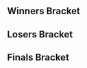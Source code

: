{{DISPLAYTITLE:Shuffle VII: Doubles Bracket}}{{tabs static
|name1=Overview
|link1=Shuffle VII
|name2=Singles Bracket
|link2=Shuffle VII/Singles Bracket
|name3=Doubles Bracket
|link3=Shuffle VII/Doubles Bracket
|This=3
}}<!-- Generated with http://tournament-nub.rhcloud.com/toliquipedia name=Shuffle7MD -->

==Winners Bracket==
{{64DEDoublesWBracketA
|r1m1t1p1=Mew2King |r1m1t1p2=Prince Abu  |r1m1t1p1flag=us |r1m1t1p2flag=us |r1m1t1score=W |r1m1win=1
|r1m1t2p1=Bye |r1m1t2p2=Bye |r1m1p2flag= |r1m1p2score=-

|r1m2t1p1=Freze |r1m2t1p2=Calub Cole  |r1m2t1p1flag= |r1m2t1p2flag= |r1m2t1score=0 |r1m2win=2
|r1m2t2p1=Necron96 |r1m2t2p2=B-dog  |r1m2t2p1flag= |r1m2t2p2flag= |r1m2t2score=2

|r1m3t1p1=Gato |r1m3t1p2=Tyler Bass  |r1m3t1p1flag= |r1m3t1p2flag= |r1m3t1score=W |r1m3win=1
|r1m3t2p1=Bye |r1m3t2p2=Bye |r1m3p2flag= |r1m3p2score=-

|r1m4t1p1=Ragu |r1m4t1p2=Team Nick  |r1m4t1p1flag= |r1m4t1p2flag= |r1m4t1score=W |r1m4win=1
|r1m4t2p1=Bye |r1m4t2p2=Bye |r1m4p2flag= |r1m4p2score=-

|r1m5t1p1=Bench |r1m5t1p2=Ro-Boat  |r1m5t1p1flag= |r1m5t1p2flag= |r1m5t1score=W |r1m5win=1
|r1m5t2p1=Bye |r1m5t2p2=Bye |r1m5p2flag= |r1m5p2score=-

|r1m6t1p1=PumpkinButter |r1m6t1p2=Pillz  |r1m6t1p1flag= |r1m6t1p2flag= |r1m6t1score=W |r1m6win=1
|r1m6t2p1=Bye |r1m6t2p2=Bye |r1m6p2flag= |r1m6p2score=-

|r1m7t1p1=LuigigoShard |r1m7t1p2=Goodin  |r1m7t1p1flag= |r1m7t1p2flag= |r1m7t1score=W |r1m7win=1
|r1m7t2p1=Bye |r1m7t2p2=Bye |r1m7p2flag= |r1m7p2score=-

|r1m8t1p1=Vinsanity |r1m8t1p2=Dr. Combos  |r1m8t1p1flag= |r1m8t1p2flag= |r1m8t1score=W |r1m8win=1
|r1m8t2p1=Bye |r1m8t2p2=Bye |r1m8p2flag= |r1m8p2score=-

|r1m9t1p1=Jiano |r1m9t1p2=Reeve  |r1m9t1p1flag=us |r1m9t1p2flag=us |r1m9t1score=W |r1m9win=1
|r1m9t2p1=Bye |r1m9t2p2=Bye |r1m9p2flag= |r1m9p2score=-

|r1m10t1p1=noodle |r1m10t1p2=StealthyPanda  |r1m10t1p1flag= |r1m10t1p2flag= |r1m10t1score=2 |r1m10win=1
|r1m10t2p1=Gipe |r1m10t2p2=Milhous  |r1m10t2p1flag= |r1m10t2p2flag= |r1m10t2score=0

|r1m11t1p1=Thexy |r1m11t1p2=Debs  |r1m11t1p1flag= |r1m11t1p2flag= |r1m11t1score=W |r1m11win=1
|r1m11t2p1=Bye |r1m11t2p2=Bye |r1m11p2flag= |r1m11p2score=-

|r1m12t1p1=Geen |r1m12t1p2=Echo  |r1m12t1p1flag= |r1m12t1p2flag= |r1m12t1score=W |r1m12win=1
|r1m12t2p1=Bye |r1m12t2p2=Bye |r1m12p2flag= |r1m12p2score=-

|r1m13t1p1=Anther |r1m13t1p2=Lain  |r1m13t1p1flag=us |r1m13t1p2flag= |r1m13t1score=W |r1m13win=1
|r1m13t2p1=Bye |r1m13t2p2=Bye |r1m13p2flag= |r1m13p2score=-

|r1m14t1p1=Xanthus |r1m14t1p2=Bones  |r1m14t1p1flag= |r1m14t1p2flag=us |r1m14t1score=2 |r1m14win=1
|r1m14t2p1=DocOctorok |r1m14t2p2=Cody Pavelek  |r1m14t2p1flag= |r1m14t2p2flag= |r1m14t2score=1

|r1m15t1p1=Suidt |r1m15t1p2=SneakyTako  |r1m15t1p1flag= |r1m15t1p2flag= |r1m15t1score=W |r1m15win=1
|r1m15t2p1=Bye |r1m15t2p2=Bye |r1m15p2flag= |r1m15p2score=-

|r1m16t1p1=kLUB |r1m16t1p2=Genghis Khan  |r1m16t1p1flag= |r1m16t1p2flag= |r1m16t1score=W |r1m16win=1
|r1m16t2p1=Bye |r1m16t2p2=Bye |r1m16p2flag= |r1m16p2score=-

|r1m17t1p1=Kalamazhu |r1m17t1p2=Fizzle Boy  |r1m17t1p1flag=us |r1m17t1p2flag=us |r1m17t1score=W |r1m17win=1
|r1m17t2p1=Bye |r1m17t2p2=Bye |r1m17p2flag= |r1m17p2score=-

|r1m18t1p1=Wet Animal |r1m18t1p2=Raichu4U  |r1m18t1p1flag= |r1m18t1p2flag= |r1m18t1score=0 |r1m18win=2
|r1m18t2p1=Nergal |r1m18t2p2=Flossy  |r1m18t2p1flag= |r1m18t2p2flag= |r1m18t2score=2

|r1m19t1p1=Fumbles |r1m19t1p2=Village Mascot  |r1m19t1p1flag= |r1m19t1p2flag= |r1m19t1score=W |r1m19win=1
|r1m19t2p1=Bye |r1m19t2p2=Bye |r1m19p2flag= |r1m19p2score=-

|r1m20t1p1=Godtree |r1m20t1p2=Nick Santiago  |r1m20t1p1flag= |r1m20t1p2flag= |r1m20t1score=W |r1m20win=1
|r1m20t2p1=Bye |r1m20t2p2=Bye |r1m20p2flag= |r1m20p2score=-

|r1m21t1p1=Photonic |r1m21t1p2=K-TEL  |r1m21t1p1flag= |r1m21t1p2flag= |r1m21t1score=W |r1m21win=1
|r1m21t2p1=Bye |r1m21t2p2=Bye |r1m21p2flag= |r1m21p2score=-

|r1m22t1p1=Cyoonit |r1m22t1p2=Fusionnoble  |r1m22t1p1flag= |r1m22t1p2flag= |r1m22t1score=W |r1m22win=1
|r1m22t2p1=Bye |r1m22t2p2=Bye |r1m22p2flag= |r1m22p2score=-

|r1m23t1p1=Moy |r1m23t1p2=Tenrye  |r1m23t1p1flag= |r1m23t1p2flag= |r1m23t1score=W |r1m23win=1
|r1m23t2p1=Bye |r1m23t2p2=Bye |r1m23p2flag= |r1m23p2score=-

|r1m24t1p1=Orb |r1m24t1p2=Quint  |r1m24t1p1flag= |r1m24t1p2flag= |r1m24t1score=W |r1m24win=1
|r1m24t2p1=Bye |r1m24t2p2=Bye |r1m24p2flag= |r1m24p2score=-

|r1m25t1p1=Drephen |r1m25t1p2=Voorhese  |r1m25t1p1flag=us |r1m25t1p2flag=us |r1m25t1score=W |r1m25win=1
|r1m25t2p1=Bye |r1m25t2p2=Bye |r1m25p2flag= |r1m25p2score=-

|r1m26t1p1=Delta |r1m26t1p2=Chink  |r1m26t1p1flag= |r1m26t1p2flag= |r1m26t1score=1 |r1m26win=2
|r1m26t2p1=Awake |r1m26t2p2=Skee  |r1m26t2p1flag= |r1m26t2p2flag= |r1m26t2score=2

|r1m27t1p1=Invinceabull |r1m27t1p2=Ojanya  |r1m27t1p1flag= |r1m27t1p2flag= |r1m27t1score=W |r1m27win=1
|r1m27t2p1=Bye |r1m27t2p2=Bye |r1m27p2flag= |r1m27p2score=-

|r1m28t1p1=R2d10 |r1m28t1p2=Ahab  |r1m28t1p1flag= |r1m28t1p2flag= |r1m28t1score=W |r1m28win=1
|r1m28t2p1=Bye |r1m28t2p2=Bye |r1m28p2flag= |r1m28p2score=-

|r1m29t1p1=1der |r1m29t1p2=tm  |r1m29t1p1flag=us |r1m29t1p2flag=us |r1m29t1score=W |r1m29win=1
|r1m29t2p1=Bye |r1m29t2p2=Bye |r1m29p2flag= |r1m29p2score=-

|r1m30t1p1=Ya Boy |r1m30t1p2=Tercel  |r1m30t1p1flag= |r1m30t1p2flag= |r1m30t1score=2 |r1m30win=1
|r1m30t2p1=Alec Lieber |r1m30t2p2=Ty Valentine  |r1m30t2p1flag= |r1m30t2p2flag= |r1m30t2score=0

|r1m31t1p1=Strawberry Love |r1m31t1p2=Onisser  |r1m31t1p1flag= |r1m31t1p2flag= |r1m31t1score=W |r1m31win=1
|r1m31t2p1=Bye |r1m31t2p2=Bye |r1m31p2flag= |r1m31p2score=-

|r1m32t1p1=AmaZeroMmu |r1m32t1p2=Repiteo  |r1m32t1p1flag= |r1m32t1p2flag= |r1m32t1score=W |r1m32win=1
|r1m32t2p1=Bye |r1m32t2p2=Bye |r1m32p2flag= |r1m32p2score=-

|r2m1t1p1=Mew2King |r2m1t1p2=Prince Abu  |r2m1t1p1flag=us |r2m1t1p2flag=us |r2m1t1score=2 |r2m1win=1
|r2m1t2p1=Necron96 |r2m1t2p2=B-dog  |r2m1t2p1flag= |r2m1t2p2flag= |r2m1t2score=0

|r2m2t1p1=Gato |r2m2t1p2=Tyler Bass  |r2m2t1p1flag= |r2m2t1p2flag= |r2m2t1score=0 |r2m2win=2
|r2m2t2p1=Ragu |r2m2t2p2=Team Nick  |r2m2t2p1flag= |r2m2t2p2flag= |r2m2t2score=2

|r2m3t1p1=Bench |r2m3t1p2=Ro-Boat  |r2m3t1p1flag= |r2m3t1p2flag= |r2m3t1score=2 |r2m3win=1
|r2m3t2p1=PumpkinButter |r2m3t2p2=Pillz  |r2m3t2p1flag= |r2m3t2p2flag= |r2m3t2score=0

|r2m4t1p1=LuigigoShard |r2m4t1p2=Goodin  |r2m4t1p1flag= |r2m4t1p2flag= |r2m4t1score=2 |r2m4win=1
|r2m4t2p1=Vinsanity |r2m4t2p2=Dr. Combos  |r2m4t2p1flag= |r2m4t2p2flag= |r2m4t2score=0

|r2m5t1p1=Jiano |r2m5t1p2=Reeve  |r2m5t1p1flag=us |r2m5t1p2flag=us |r2m5t1score=2 |r2m5win=1
|r2m5t2p1=noodle |r2m5t2p2=StealthyPanda  |r2m5t2p1flag= |r2m5t2p2flag= |r2m5t2score=0

|r2m6t1p1=Thexy |r2m6t1p2=Debs  |r2m6t1p1flag= |r2m6t1p2flag= |r2m6t1score=2 |r2m6win=1
|r2m6t2p1=Geen |r2m6t2p2=Echo  |r2m6t2p1flag= |r2m6t2p2flag= |r2m6t2score=0

|r2m7t1p1=Anther |r2m7t1p2=Lain  |r2m7t1p1flag=us |r2m7t1p2flag= |r2m7t1score=2 |r2m7win=1
|r2m7t2p1=Xanthus |r2m7t2p2=Bones  |r2m7t2p1flag= |r2m7t2p2flag=us |r2m7t2score=0

|r2m8t1p1=Suidt |r2m8t1p2=SneakyTako  |r2m8t1p1flag= |r2m8t1p2flag= |r2m8t1score=2 |r2m8win=1
|r2m8t2p1=kLUB |r2m8t2p2=Genghis Khan  |r2m8t2p1flag= |r2m8t2p2flag= |r2m8t2score=0

|r2m9t1p1=Kalamazhu |r2m9t1p2=Fizzle Boy  |r2m9t1p1flag=us |r2m9t1p2flag=us |r2m9t1score=2 |r2m9win=1
|r2m9t2p1=Nergal |r2m9t2p2=Flossy  |r2m9t2p1flag= |r2m9t2p2flag= |r2m9t2score=0

|r2m10t1p1=Fumbles |r2m10t1p2=Village Mascot  |r2m10t1p1flag= |r2m10t1p2flag= |r2m10t1score=2 |r2m10win=1
|r2m10t2p1=Godtree |r2m10t2p2=Nick Santiago  |r2m10t2p1flag= |r2m10t2p2flag= |r2m10t2score=0

|r2m11t1p1=Photonic |r2m11t1p2=K-TEL  |r2m11t1p1flag= |r2m11t1p2flag= |r2m11t1score=2 |r2m11win=1
|r2m11t2p1=Cyoonit |r2m11t2p2=Fusionnoble  |r2m11t2p1flag= |r2m11t2p2flag= |r2m11t2score=1

|r2m12t1p1=Moy |r2m12t1p2=Tenrye  |r2m12t1p1flag= |r2m12t1p2flag= |r2m12t1score=2 |r2m12win=1
|r2m12t2p1=Orb |r2m12t2p2=Quint  |r2m12t2p1flag= |r2m12t2p2flag= |r2m12t2score=0

|r2m13t1p1=Drephen |r2m13t1p2=Voorhese  |r2m13t1p1flag=us |r2m13t1p2flag=us |r2m13t1score=2 |r2m13win=1
|r2m13t2p1=Awake |r2m13t2p2=Skee  |r2m13t2p1flag= |r2m13t2p2flag= |r2m13t2score=0

|r2m14t1p1=Invinceabull |r2m14t1p2=Ojanya  |r2m14t1p1flag= |r2m14t1p2flag= |r2m14t1score=2 |r2m14win=1
|r2m14t2p1=R2d10 |r2m14t2p2=Ahab  |r2m14t2p1flag= |r2m14t2p2flag= |r2m14t2score=0

|r2m15t1p1=1der |r2m15t1p2=tm  |r2m15t1p1flag=us |r2m15t1p2flag=us |r2m15t1score=2 |r2m15win=1
|r2m15t2p1=Ya Boy |r2m15t2p2=Tercel  |r2m15t2p1flag= |r2m15t2p2flag= |r2m15t2score=1

|r2m16t1p1=Strawberry Love |r2m16t1p2=Onisser  |r2m16t1p1flag= |r2m16t1p2flag= |r2m16t1score=2 |r2m16win=1
|r2m16t2p1=AmaZeroMmu |r2m16t2p2=Repiteo  |r2m16t2p1flag= |r2m16t2p2flag= |r2m16t2score=0

|r3m1t1p1=Mew2King |r3m1t1p2=Prince Abu  |r3m1t1p1flag=us |r3m1t1p2flag=us |r3m1t1score=2 |r3m1win=1
|r3m1t2p1=Ragu |r3m1t2p2=Team Nick  |r3m1t2p1flag= |r3m1t2p2flag= |r3m1t2score=0

|r3m2t1p1=Bench |r3m2t1p2=Ro-Boat  |r3m2t1p1flag= |r3m2t1p2flag= |r3m2t1score=0 |r3m2win=2
|r3m2t2p1=LuigigoShard |r3m2t2p2=Goodin  |r3m2t2p1flag= |r3m2t2p2flag= |r3m2t2score=2

|r3m3t1p1=Jiano |r3m3t1p2=Reeve  |r3m3t1p1flag=us |r3m3t1p2flag=us |r3m3t1score=2 |r3m3win=1
|r3m3t2p1=Thexy |r3m3t2p2=Debs  |r3m3t2p1flag= |r3m3t2p2flag= |r3m3t2score=0

|r3m4t1p1=Anther |r3m4t1p2=Lain  |r3m4t1p1flag=us |r3m4t1p2flag= |r3m4t1score=2 |r3m4win=1
|r3m4t2p1=Suidt |r3m4t2p2=SneakyTako  |r3m4t2p1flag= |r3m4t2p2flag= |r3m4t2score=0

|r3m5t1p1=Kalamazhu |r3m5t1p2=Fizzle Boy  |r3m5t1p1flag=us |r3m5t1p2flag=us |r3m5t1score=2 |r3m5win=1
|r3m5t2p1=Fumbles |r3m5t2p2=Village Mascot  |r3m5t2p1flag= |r3m5t2p2flag= |r3m5t2score=0

|r3m6t1p1=Photonic |r3m6t1p2=K-TEL  |r3m6t1p1flag= |r3m6t1p2flag= |r3m6t1score=1 |r3m6win=2
|r3m6t2p1=Moy |r3m6t2p2=Tenrye  |r3m6t2p1flag= |r3m6t2p2flag= |r3m6t2score=2

|r3m7t1p1=Drephen |r3m7t1p2=Voorhese  |r3m7t1p1flag=us |r3m7t1p2flag=us |r3m7t1score=2 |r3m7win=1
|r3m7t2p1=Invinceabull |r3m7t2p2=Ojanya  |r3m7t2p1flag= |r3m7t2p2flag= |r3m7t2score=0

|r3m8t1p1=1der |r3m8t1p2=tm  |r3m8t1p1flag=us |r3m8t1p2flag=us |r3m8t1score=2 |r3m8win=1
|r3m8t2p1=Strawberry Love |r3m8t2p2=Onisser  |r3m8t2p1flag= |r3m8t2p2flag= |r3m8t2score=0

|r4m1t1p1=Mew2King |r4m1t1p2=Prince Abu  |r4m1t1p1flag=us |r4m1t1p2flag=us |r4m1t1score=2 |r4m1win=1
|r4m1t2p1=LuigigoShard |r4m1t2p2=Goodin  |r4m1t2p1flag= |r4m1t2p2flag= |r4m1t2score=0

|r4m2t1p1=Jiano |r4m2t1p2=Reeve  |r4m2t1p1flag=us |r4m2t1p2flag=us |r4m2t1score=1 |r4m2win=2
|r4m2t2p1=Anther |r4m2t2p2=Lain  |r4m2t2p1flag=us |r4m2t2p2flag= |r4m2t2score=2

|r4m3t1p1=Kalamazhu |r4m3t1p2=Fizzle Boy  |r4m3t1p1flag=us |r4m3t1p2flag=us |r4m3t1score=2 |r4m3win=1
|r4m3t2p1=Moy |r4m3t2p2=Tenrye  |r4m3t2p1flag= |r4m3t2p2flag= |r4m3t2score=0

|r4m4t1p1=Drephen |r4m4t1p2=Voorhese  |r4m4t1p1flag=us |r4m4t1p2flag=us |r4m4t1score=2 |r4m4win=1
|r4m4t2p1=1der |r4m4t2p2=tm  |r4m4t2p1flag=us |r4m4t2p2flag=us |r4m4t2score=0

|r5m1t1p1=Mew2King |r5m1t1p2=Prince Abu  |r5m1t1p1flag=us |r5m1t1p2flag=us |r5m1t1score=3 |r5m1win=1
|r5m1t2p1=Anther |r5m1t2p2=Lain  |r5m1t2p1flag=us |r5m1t2p2flag= |r5m1t2score=0

|r5m2t1p1=Kalamazhu |r5m2t1p2=Fizzle Boy  |r5m2t1p1flag=us |r5m2t1p2flag=us |r5m2t1score=3 |r5m2win=1
|r5m2t2p1=Drephen |r5m2t2p2=Voorhese  |r5m2t2p1flag=us |r5m2t2p2flag=us |r5m2t2score=1
}}

==Losers Bracket==
{{64DEDoublesLBracketA
|l1m1t1p1=Bye |l1m1t1p2=Bye |l1m1p1flag= |l1m1p1score=- |l1m1win=2
|l1m1t2p1=Freze |l1m1t2p2=Calub Cole  |l1m1t2p1flag= |l1m1t2p2flag= |l1m1t2score=W

|l1m2t1p1=Bye |l1m2t1p2=Bye |l1m2p1flag= |l1m2p1score=- |l1m2win=
|l1m2t2p1=Bye |l1m2t2p2=Bye |l1m2p2flag= |l1m2p2score=W

|l1m3t1p1=Bye |l1m3t1p2=Bye |l1m3p1flag= |l1m3p1score=- |l1m3win=
|l1m3t2p1=Bye |l1m3t2p2=Bye |l1m3p2flag= |l1m3p2score=W

|l1m4t1p1=Bye |l1m4t1p2=Bye |l1m4p1flag= |l1m4p1score=- |l1m4win=
|l1m4t2p1=Bye |l1m4t2p2=Bye |l1m4p2flag= |l1m4p2score=W

|l1m5t1p1=Bye |l1m5t1p2=Bye |l1m5p1flag= |l1m5p1score=- |l1m5win=2
|l1m5t2p1=Gipe |l1m5t2p2=Milhous  |l1m5t2p1flag= |l1m5t2p2flag= |l1m5t2score=W

|l1m6t1p1=Bye |l1m6t1p2=Bye |l1m6p1flag= |l1m6p1score=- |l1m6win=
|l1m6t2p1=Bye |l1m6t2p2=Bye |l1m6p2flag= |l1m6p2score=W

|l1m7t1p1=Bye |l1m7t1p2=Bye |l1m7p1flag= |l1m7p1score=- |l1m7win=2
|l1m7t2p1=DocOctorok |l1m7t2p2=Cody Pavelek  |l1m7t2p1flag= |l1m7t2p2flag= |l1m7t2score=W

|l1m8t1p1=Bye |l1m8t1p2=Bye |l1m8p1flag= |l1m8p1score=- |l1m8win=
|l1m8t2p1=Bye |l1m8t2p2=Bye |l1m8p2flag= |l1m8p2score=W

|l1m9t1p1=Bye |l1m9t1p2=Bye |l1m9p1flag= |l1m9p1score=- |l1m9win=2
|l1m9t2p1=Wet Animal |l1m9t2p2=Raichu4U  |l1m9t2p1flag= |l1m9t2p2flag= |l1m9t2score=W

|l1m10t1p1=Bye |l1m10t1p2=Bye |l1m10p1flag= |l1m10p1score=- |l1m10win=
|l1m10t2p1=Bye |l1m10t2p2=Bye |l1m10p2flag= |l1m10p2score=W

|l1m11t1p1=Bye |l1m11t1p2=Bye |l1m11p1flag= |l1m11p1score=- |l1m11win=
|l1m11t2p1=Bye |l1m11t2p2=Bye |l1m11p2flag= |l1m11p2score=W

|l1m12t1p1=Bye |l1m12t1p2=Bye |l1m12p1flag= |l1m12p1score=- |l1m12win=
|l1m12t2p1=Bye |l1m12t2p2=Bye |l1m12p2flag= |l1m12p2score=W

|l1m13t1p1=Bye |l1m13t1p2=Bye |l1m13p1flag= |l1m13p1score=- |l1m13win=2
|l1m13t2p1=Delta |l1m13t2p2=Chink  |l1m13t2p1flag= |l1m13t2p2flag= |l1m13t2score=W

|l1m14t1p1=Bye |l1m14t1p2=Bye |l1m14p1flag= |l1m14p1score=- |l1m14win=
|l1m14t2p1=Bye |l1m14t2p2=Bye |l1m14p2flag= |l1m14p2score=W

|l1m15t1p1=Bye |l1m15t1p2=Bye |l1m15p1flag= |l1m15p1score=- |l1m15win=2
|l1m15t2p1=Alec Lieber |l1m15t2p2=Ty Valentine  |l1m15t2p1flag= |l1m15t2p2flag= |l1m15t2score=W

|l1m16t1p1=Bye |l1m16t1p2=Bye |l1m16p1flag= |l1m16p1score=- |l1m16win=
|l1m16t2p1=Bye |l1m16t2p2=Bye |l1m16p2flag= |l1m16p2score=W

|l2m1t1p1=AmaZeroMmu |l2m1t1p2=Repiteo  |l2m1t1p1flag= |l2m1t1p2flag= |l2m1t1score=2 |l2m1win=1
|l2m1t2p1=Freze |l2m1t2p2=Calub Cole  |l2m1t2p1flag= |l2m1t2p2flag= |l2m1t2score=0

|l2m2t1p1=Ya Boy |l2m2t1p2=Tercel  |l2m2t1p1flag= |l2m2t1p2flag= |l2m2t1score=W |l2m2win=1
|l2m2t2p1=Bye |l2m2t2p2=Bye |l2m2p2flag= |l2m2p2score=-

|l2m3t1p1=R2d10 |l2m3t1p2=Ahab  |l2m3t1p1flag= |l2m3t1p2flag= |l2m3t1score=W |l2m3win=1
|l2m3t2p1=Bye |l2m3t2p2=Bye |l2m3p2flag= |l2m3p2score=-

|l2m4t1p1=Awake |l2m4t1p2=Skee  |l2m4t1p1flag= |l2m4t1p2flag= |l2m4t1score=W |l2m4win=1
|l2m4t2p1=Bye |l2m4t2p2=Bye |l2m4p2flag= |l2m4p2score=-

|l2m5t1p1=Orb |l2m5t1p2=Quint  |l2m5t1p1flag= |l2m5t1p2flag= |l2m5t1score=0 |l2m5win=2
|l2m5t2p1=Gipe |l2m5t2p2=Milhous  |l2m5t2p1flag= |l2m5t2p2flag= |l2m5t2score=2

|l2m6t1p1=Cyoonit |l2m6t1p2=Fusionnoble  |l2m6t1p1flag= |l2m6t1p2flag= |l2m6t1score=W |l2m6win=1
|l2m6t2p1=Bye |l2m6t2p2=Bye |l2m6p2flag= |l2m6p2score=-

|l2m7t1p1=Godtree |l2m7t1p2=Nick Santiago  |l2m7t1p1flag= |l2m7t1p2flag= |l2m7t1score=0 |l2m7win=2
|l2m7t2p1=DocOctorok |l2m7t2p2=Cody Pavelek  |l2m7t2p1flag= |l2m7t2p2flag= |l2m7t2score=2

|l2m8t1p1=Nergal |l2m8t1p2=Flossy  |l2m8t1p1flag= |l2m8t1p2flag= |l2m8t1score=W |l2m8win=1
|l2m8t2p1=Bye |l2m8t2p2=Bye |l2m8p2flag= |l2m8p2score=-

|l2m9t1p1=kLUB |l2m9t1p2=Genghis Khan  |l2m9t1p1flag= |l2m9t1p2flag= |l2m9t1score=2 |l2m9win=1
|l2m9t2p1=Wet Animal |l2m9t2p2=Raichu4U  |l2m9t2p1flag= |l2m9t2p2flag= |l2m9t2score=0

|l2m10t1p1=Xanthus |l2m10t1p2=Bones  |l2m10t1p1flag= |l2m10t1p2flag=us |l2m10t1score=W |l2m10win=1
|l2m10t2p1=Bye |l2m10t2p2=Bye |l2m10p2flag= |l2m10p2score=-

|l2m11t1p1=Geen |l2m11t1p2=Echo  |l2m11t1p1flag= |l2m11t1p2flag= |l2m11t1score=W |l2m11win=1
|l2m11t2p1=Bye |l2m11t2p2=Bye |l2m11p2flag= |l2m11p2score=-

|l2m12t1p1=noodle |l2m12t1p2=StealthyPanda  |l2m12t1p1flag= |l2m12t1p2flag= |l2m12t1score=W |l2m12win=1
|l2m12t2p1=Bye |l2m12t2p2=Bye |l2m12p2flag= |l2m12p2score=-

|l2m13t1p1=Vinsanity |l2m13t1p2=Dr. Combos  |l2m13t1p1flag= |l2m13t1p2flag= |l2m13t1score=2 |l2m13win=1
|l2m13t2p1=Delta |l2m13t2p2=Chink  |l2m13t2p1flag= |l2m13t2p2flag= |l2m13t2score=0

|l2m14t1p1=PumpkinButter |l2m14t1p2=Pillz  |l2m14t1p1flag= |l2m14t1p2flag= |l2m14t1score=W |l2m14win=1
|l2m14t2p1=Bye |l2m14t2p2=Bye |l2m14p2flag= |l2m14p2score=-

|l2m15t1p1=Gato |l2m15t1p2=Tyler Bass  |l2m15t1p1flag= |l2m15t1p2flag= |l2m15t1score=0 |l2m15win=2
|l2m15t2p1=Alec Lieber |l2m15t2p2=Ty Valentine  |l2m15t2p1flag= |l2m15t2p2flag= |l2m15t2score=2

|l2m16t1p1=Necron96 |l2m16t1p2=B-dog  |l2m16t1p1flag= |l2m16t1p2flag= |l2m16t1score=W |l2m16win=1
|l2m16t2p1=Bye |l2m16t2p2=Bye |l2m16p2flag= |l2m16p2score=-

|l3m1t1p1=AmaZeroMmu |l3m1t1p2=Repiteo  |l3m1t1p1flag= |l3m1t1p2flag= |l3m1t1score=0 |l3m1win=2
|l3m1t2p1=Ya Boy |l3m1t2p2=Tercel  |l3m1t2p1flag= |l3m1t2p2flag= |l3m1t2score=2

|l3m2t1p1=R2d10 |l3m2t1p2=Ahab  |l3m2t1p1flag= |l3m2t1p2flag= |l3m2t1score=2 |l3m2win=1
|l3m2t2p1=Awake |l3m2t2p2=Skee  |l3m2t2p1flag= |l3m2t2p2flag= |l3m2t2score=1

|l3m3t1p1=Gipe |l3m3t1p2=Milhous  |l3m3t1p1flag= |l3m3t1p2flag= |l3m3t1score=0 |l3m3win=2
|l3m3t2p1=Cyoonit |l3m3t2p2=Fusionnoble  |l3m3t2p1flag= |l3m3t2p2flag= |l3m3t2score=2

|l3m4t1p1=DocOctorok |l3m4t1p2=Cody Pavelek  |l3m4t1p1flag= |l3m4t1p2flag= |l3m4t1score=0 |l3m4win=2
|l3m4t2p1=Nergal |l3m4t2p2=Flossy  |l3m4t2p1flag= |l3m4t2p2flag= |l3m4t2score=2

|l3m5t1p1=kLUB |l3m5t1p2=Genghis Khan  |l3m5t1p1flag= |l3m5t1p2flag= |l3m5t1score=2 |l3m5win=1
|l3m5t2p1=Xanthus |l3m5t2p2=Bones  |l3m5t2p1flag= |l3m5t2p2flag=us |l3m5t2score=0

|l3m6t1p1=Geen |l3m6t1p2=Echo  |l3m6t1p1flag= |l3m6t1p2flag= |l3m6t1score=0 |l3m6win=2
|l3m6t2p1=noodle |l3m6t2p2=StealthyPanda  |l3m6t2p1flag= |l3m6t2p2flag= |l3m6t2score=2

|l3m7t1p1=Vinsanity |l3m7t1p2=Dr. Combos  |l3m7t1p1flag= |l3m7t1p2flag= |l3m7t1score=0 |l3m7win=2
|l3m7t2p1=PumpkinButter |l3m7t2p2=Pillz  |l3m7t2p1flag= |l3m7t2p2flag= |l3m7t2score=2

|l3m8t1p1=Alec Lieber |l3m8t1p2=Ty Valentine  |l3m8t1p1flag= |l3m8t1p2flag= |l3m8t1score=0 |l3m8win=2
|l3m8t2p1=Necron96 |l3m8t2p2=B-dog  |l3m8t2p1flag= |l3m8t2p2flag= |l3m8t2score=2

|l4m1t1p1=Suidt |l4m1t1p2=SneakyTako  |l4m1t1p1flag= |l4m1t1p2flag= |l4m1t1score=2 |l4m1win=1
|l4m1t2p1=Ya Boy |l4m1t2p2=Tercel  |l4m1t2p1flag= |l4m1t2p2flag= |l4m1t2score=0

|l4m2t1p1=Thexy |l4m2t1p2=Debs  |l4m2t1p1flag= |l4m2t1p2flag= |l4m2t1score=2 |l4m2win=1
|l4m2t2p1=R2d10 |l4m2t2p2=Ahab  |l4m2t2p1flag= |l4m2t2p2flag= |l4m2t2score=1

|l4m3t1p1=Bench |l4m3t1p2=Ro-Boat  |l4m3t1p1flag= |l4m3t1p2flag= |l4m3t1score=2 |l4m3win=1
|l4m3t2p1=Cyoonit |l4m3t2p2=Fusionnoble  |l4m3t2p1flag= |l4m3t2p2flag= |l4m3t2score=0

|l4m4t1p1=Ragu |l4m4t1p2=Team Nick  |l4m4t1p1flag= |l4m4t1p2flag= |l4m4t1score=2 |l4m4win=1
|l4m4t2p1=Nergal |l4m4t2p2=Flossy  |l4m4t2p1flag= |l4m4t2p2flag= |l4m4t2score=0

|l4m5t1p1=Strawberry Love |l4m5t1p2=Onisser  |l4m5t1p1flag= |l4m5t1p2flag= |l4m5t1score=0 |l4m5win=2
|l4m5t2p1=kLUB |l4m5t2p2=Genghis Khan  |l4m5t2p1flag= |l4m5t2p2flag= |l4m5t2score=2

|l4m6t1p1=Invinceabull |l4m6t1p2=Ojanya  |l4m6t1p1flag= |l4m6t1p2flag= |l4m6t1score=2 |l4m6win=1
|l4m6t2p1=noodle |l4m6t2p2=StealthyPanda  |l4m6t2p1flag= |l4m6t2p2flag= |l4m6t2score=0

|l4m7t1p1=Photonic |l4m7t1p2=K-TEL  |l4m7t1p1flag= |l4m7t1p2flag= |l4m7t1score=2 |l4m7win=1
|l4m7t2p1=PumpkinButter |l4m7t2p2=Pillz  |l4m7t2p1flag= |l4m7t2p2flag= |l4m7t2score=0

|l4m8t1p1=Fumbles |l4m8t1p2=Village Mascot  |l4m8t1p1flag= |l4m8t1p2flag= |l4m8t1score=2 |l4m8win=1
|l4m8t2p1=Necron96 |l4m8t2p2=B-dog  |l4m8t2p1flag= |l4m8t2p2flag= |l4m8t2score=0

|l5m1t1p1=Suidt |l5m1t1p2=SneakyTako  |l5m1t1p1flag= |l5m1t1p2flag= |l5m1t1score=2 |l5m1win=1
|l5m1t2p1=Thexy |l5m1t2p2=Debs  |l5m1t2p1flag= |l5m1t2p2flag= |l5m1t2score=0

|l5m2t1p1=Bench |l5m2t1p2=Ro-Boat  |l5m2t1p1flag= |l5m2t1p2flag= |l5m2t1score=0 |l5m2win=2
|l5m2t2p1=Ragu |l5m2t2p2=Team Nick  |l5m2t2p1flag= |l5m2t2p2flag= |l5m2t2score=2

|l5m3t1p1=kLUB |l5m3t1p2=Genghis Khan  |l5m3t1p1flag= |l5m3t1p2flag= |l5m3t1score=2 |l5m3win=1
|l5m3t2p1=Invinceabull |l5m3t2p2=Ojanya  |l5m3t2p1flag= |l5m3t2p2flag= |l5m3t2score=1

|l5m4t1p1=Photonic |l5m4t1p2=K-TEL  |l5m4t1p1flag= |l5m4t1p2flag= |l5m4t1score=1 |l5m4win=2
|l5m4t2p1=Fumbles |l5m4t2p2=Village Mascot  |l5m4t2p1flag= |l5m4t2p2flag= |l5m4t2score=2

|l6m1t1p1=Moy |l6m1t1p2=Tenrye  |l6m1t1p1flag= |l6m1t1p2flag= |l6m1t1score=2 |l6m1win=1
|l6m1t2p1=Suidt |l6m1t2p2=SneakyTako  |l6m1t2p1flag= |l6m1t2p2flag= |l6m1t2score=0

|l6m2t1p1=1der |l6m2t1p2=tm  |l6m2t1p1flag=us |l6m2t1p2flag=us |l6m2t1score=2 |l6m2win=1
|l6m2t2p1=Ragu |l6m2t2p2=Team Nick  |l6m2t2p1flag= |l6m2t2p2flag= |l6m2t2score=0

|l6m3t1p1=LuigigoShard |l6m3t1p2=Goodin  |l6m3t1p1flag= |l6m3t1p2flag= |l6m3t1score=2 |l6m3win=1
|l6m3t2p1=kLUB |l6m3t2p2=Genghis Khan  |l6m3t2p1flag= |l6m3t2p2flag= |l6m3t2score=1

|l6m4t1p1=Jiano |l6m4t1p2=Reeve  |l6m4t1p1flag=us |l6m4t1p2flag=us |l6m4t1score=2 |l6m4win=1
|l6m4t2p1=Fumbles |l6m4t2p2=Village Mascot  |l6m4t2p1flag= |l6m4t2p2flag= |l6m4t2score=0

|l7m1t1p1=Moy |l7m1t1p2=Tenrye  |l7m1t1p1flag= |l7m1t1p2flag= |l7m1t1score=0 |l7m1win=2
|l7m1t2p1=1der |l7m1t2p2=tm  |l7m1t2p1flag=us |l7m1t2p2flag=us |l7m1t2score=2

|l7m2t1p1=LuigigoShard |l7m2t1p2=Goodin  |l7m2t1p1flag= |l7m2t1p2flag= |l7m2t1score=1 |l7m2win=2
|l7m2t2p1=Jiano |l7m2t2p2=Reeve  |l7m2t2p1flag=us |l7m2t2p2flag=us |l7m2t2score=2

|l8m1t1p1=Anther |l8m1t1p2=Lain  |l8m1t1p1flag=us |l8m1t1p2flag= |l8m1t1score=0 |l8m1win=2
|l8m1t2p1=1der |l8m1t2p2=tm  |l8m1t2p1flag=us |l8m1t2p2flag=us |l8m1t2score=2

|l8m2t1p1=Drephen |l8m2t1p2=Voorhese  |l8m2t1p1flag=us |l8m2t1p2flag=us |l8m2t1score=2 |l8m2win=1
|l8m2t2p1=Jiano |l8m2t2p2=Reeve  |l8m2t2p1flag=us |l8m2t2p2flag=us |l8m2t2score=1
}}
<onlyinclude>
==Finals Bracket==
{{DEFinalDoublesBracket
<!-- FROM WINNERS -->
|r1m1t1p1=Mew2King |r1m1t1p2=Prince Abu  |r1m1t1p1flag=us |r1m1t1p2flag=us |r1m1t1score=3 |r1m1win=1
|r1m1t2p1=Kalamazhu |r1m1t2p2=Fizzle Boy  |r1m1t2p1flag=us |r1m1t2p2flag=us |r1m1t2score=0

<!-- FROM LOSERS -->
|l1m1t1p1=1der |l1m1t1p2=tm  |l1m1t1p1flag=us |l1m1t1p2flag=us |l1m1t1score=3 |l1m1win=1
|l1m1t2p1=Drephen |l1m1t2p2=Voorhese  |l1m1t2p1flag=us |l1m1t2p2flag=us |l1m1t2score=0

<!-- LOSERS FINALS -->
|r2m1t1p1=Kalamazhu |r2m1t1p2=Fizzle Boy  |r2m1t1p1flag=us |r2m1t1p2flag=us |r2m1t1score=2 |r2m1win=2
|r2m1t2p1=1der |r2m1t2p2=tm  |r2m1t2p1flag=us |r2m1t2p2flag=us |r2m1t2score=3

<!-- GRAND FINALS -->
|r3m1t1p1=Mew2King |r3m1t1p2=Prince Abu  |r3m1t1p1flag=us |r3m1t1p2flag=us |r3m1t1score=3 |r3m1win=1
|r3m1t2p1=1der |r3m1t2p2=tm  |r3m1t2p1flag=us |r3m1t2p2flag=us |r3m1t2score=1
}}
</onlyinclude>
